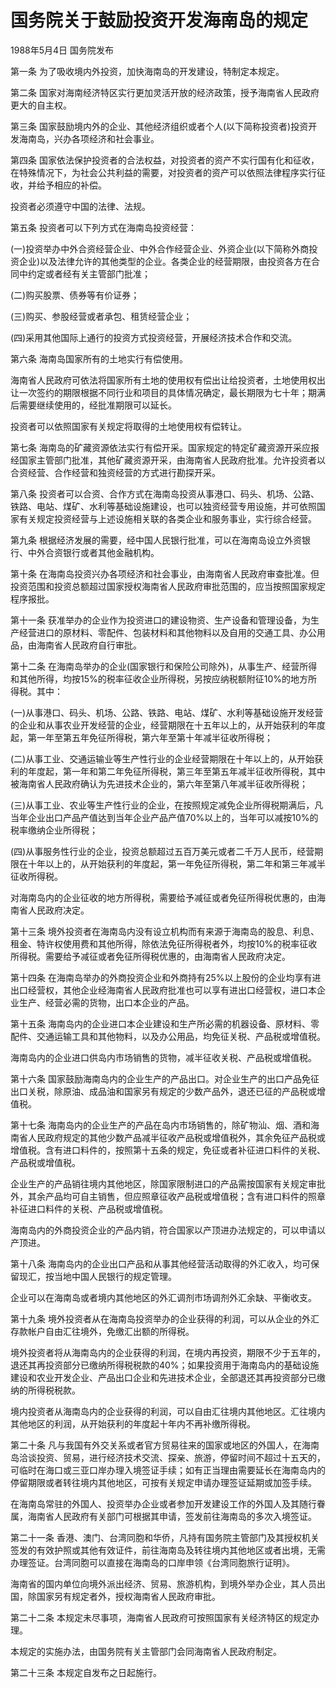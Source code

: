 # 国务院关于鼓励投资开发海南岛的规定

1988年5月4日 国务院发布　

  

第一条 为了吸收境内外投资，加快海南岛的开发建设，特制定本规定。

第二条 国家对海南经济特区实行更加灵活开放的经济政策，授予海南省人民政府更大的自主权。

第三条 国家鼓励境内外的企业、其他经济组织或者个人(以下简称投资者)投资开发海南岛，兴办各项经济和社会事业。

第四条 国家依法保护投资者的合法权益，对投资者的资产不实行国有化和征收，在特殊情况下，为社会公共利益的需要，对投资者的资产可以依照法律程序实行征收，并给予相应的补偿。

投资者必须遵守中国的法律、法规。

第五条 投资者可以下列方式在海南岛投资经营：

(一)投资举办中外合资经营企业、中外合作经营企业、外资企业(以下简称外商投资企业)以及法律允许的其他类型的企业。各类企业的经营期限，由投资各方在合同中约定或者经有关主管部门批准；

(二)购买股票、债券等有价证券；

(三)购买、参股经营或者承包、租赁经营企业；

(四)采用其他国际上通行的投资方式投资经营，开展经济技术合作和交流。

第六条 海南岛国家所有的土地实行有偿使用。

海南省人民政府可依法将国家所有土地的使用权有偿出让给投资者，土地使用权出让一次签约的期限根据不同行业和项目的具体情况确定，最长期限为七十年；期满后需要继续使用的，经批准期限可以延长。

投资者可以依照国家有关规定将取得的土地使用权有偿转让。

第七条 海南岛的矿藏资源依法实行有偿开采。国家规定的特定矿藏资源开采应报经国家主管部门批准，其他矿藏资源开采，由海南省人民政府批准。允许投资者以合资经营、合作经营和独资经营的方式进行勘探开采。

第八条 投资者可以合资、合作方式在海南岛投资从事港口、码头、机场、公路、铁路、电站、煤矿、水利等基础设施建设，也可以独资经营专用设施，并可依照国家有关规定投资经营与上述设施相关联的各类企业和服务事业，实行综合经营。

第九条 根据经济发展的需要，经中国人民银行批准，可以在海南岛设立外资银行、中外合资银行或者其他金融机构。

第十条 在海南岛投资兴办各项经济和社会事业，由海南省人民政府审查批准。但投资范围和投资总额超过国家授权海南省人民政府审批范围的，应当按照国家规定程序报批。

第十一条 获准举办的企业作为投资进口的建设物资、生产设备和管理设备，为生产经营进口的原材料、零配件、包装材料和其他物料以及自用的交通工具、办公用品，由海南省人民政府自行审批。

第十二条 在海南岛举办的企业(国家银行和保险公司除外)，从事生产、经营所得和其他所得，均按15%的税率征收企业所得税，另按应纳税额附征10%的地方所得税。其中：

(一)从事港口、码头、机场、公路、铁路、电站、煤矿、水利等基础设施开发经营的企业和从事农业开发经营的企业，经营期限在十五年以上的，从开始获利的年度起，第一年至第五年免征所得税，第六年至第十年减半征收所得税；

(二)从事工业、交通运输业等生产性行业的企业经营期限在十年以上的，从开始获利的年度起，第一年和第二年免征所得税，第三年至第五年减半征收所得税，其中被海南省人民政府确认为先进技术企业的，第六年至第八年减半征收所得税；

(三)从事工业、农业等生产性行业的企业，在按照规定减免企业所得税期满后，凡当年企业出口产品产值达到当年企业产品产值70%以上的，当年可以减按10%的税率缴纳企业所得税；

(四)从事服务性行业的企业，投资总额超过五百万美元或者二千万人民币，经营期限在十年以上的，从开始获利的年度起，第一年免征所得税，第二年和第三年减半征收所得税。

对海南岛内的企业征收的地方所得税，需要给予减征或者免征所得税优惠的，由海南省人民政府决定。

第十三条 境外投资者在海南岛内没有设立机构而有来源于海南岛的股息、利息、租金、特许权使用费和其他所得，除依法免征所得税者外，均按10%的税率征收所得税。需要给予减征或者免征所得税优惠的，由海南省人民政府决定。

第十四条 在海南岛举办的外商投资企业和外商持有25%以上股份的企业均享有进出口经营权，其他企业经海南省人民政府批准也可以享有进出口经营权，进口本企业生产、经营必需的货物，出口本企业的产品。

第十五条 海南岛内的企业进口本企业建设和生产所必需的机器设备、原材料、零配件、交通运输工具和其他物料，以及办公用品，均免征关税、产品税或增值税。

海南岛内的企业进口供岛内市场销售的货物，减半征收关税、产品税或增值税。

第十六条 国家鼓励海南岛内的企业生产的产品出口。对企业生产的出口产品免征出口关税，除原油、成品油和国家另有规定的少数产品外，退还已征的产品税或增值税。

第十七条 海南岛内的企业生产的产品在岛内市场销售的，除矿物汕、烟、酒和海南省人民政府规定的其他少数产品减半征收产品税或增值税外，其余免征产品税或增值税。含有进口料件的，按照第十五条的规定，免征或者补征进口料件的关税、产品税或增值税。

企业生产的产品销往境内其他地区，除国家限制进口的产品需按国家有关规定审批外，其余产品均可自主销售，但应照章征收产品税或增值税；含有进口料件的照章补征进口料件的关税、产品税或增值税。

海南岛内的外商投资企业的产品内销，符合国家以产顶进办法规定的，可以申请以产顶进。

第十八条 海南岛内的企业出口产品和从事其他经营活动取得的外汇收入，均可保留现汇，按当地中国人民银行的规定管理。

企业可以在海南岛或者境内其他地区的外汇调剂市场调剂外汇余缺、平衡收支。

第十九条 境外投资者从在海南岛投资举办的企业获得的利润，可以从企业的外汇存款帐户自由汇往境外，免缴汇出额的所得税。

境外投资者将从海南岛内的企业获得的利润，在境内再投资，期限不少于五年的，退还其再投资部分已缴纳所得税税款的40%；如果投资用于海南岛内的基础设施建设和农业开发企业、产品出口企业和先进技术企业，全部退还其再投资部分已缴纳的所得税税款。

境内投资者从海南岛内的企业获得的利润，可以自由汇往境内其他地区。汇往境内其他地区的利润，从开始获利的年度起十年内不再补缴所得税。

第二十条 凡与我国有外交关系或者官方贸易往来的国家或地区的外国人，在海南岛洽谈投资、贸易，进行经济技术交流、探亲、旅游，停留时间不超过十五天的，可临时在海口或三亚口岸办理入境签证手续；如有正当理由需要延长在海南岛内的停留期限或者转往境内其他地区，可按有关规定申请办理签证延期或加签手续。

在海南岛常驻的外国人、投资举办企业或者参加开发建设工作的外国人及其随行眷属，海南省人民政府有关部门可根据其申请，签发前往海南岛的多次入境签证。

第二十一条 香港、澳门、台湾同胞和华侨，凡持有国务院主管部门及其授权机关签发的有效护照或其他有效证件，前往海南岛及转往境内其他地区或者出境，无需办理签证。台湾同胞可以直接在海南岛的口岸申领《台湾同胞旅行证明》。

海南省的国内单位向境外派出经济、贸易、旅游机构，到境外举办企业，其人员出国，除国家另有规定者外，授权海南省人民政府审批。

第二十二条 本规定未尽事项，海南省人民政府可按照国家有关经济特区的规定办理。

本规定的实施办法，由国务院有关主管部门会同海南省人民政府制定。

第二十三条 本规定自发布之日起施行。
